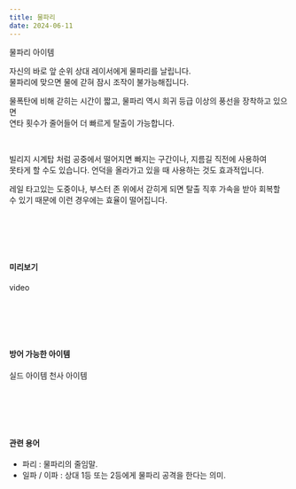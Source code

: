 ```yaml
---
title: 물파리
date: 2024-06-11
---
```


<Sprite className="item" backgroundPosition="-242px -245px">물파리 아이템</Sprite>

<Bq>자신의 바로 앞 순위 상대 레이서에게 물파리를 날립니다. <br/>
물파리에 맞으면 물에 갇혀 잠시 조작이 불가능해집니다.</Bq>

물폭탄에 비해 갇히는 시간이 짧고, 물파리 역시 희귀 등급 이상의 풍선을 장착하고 있으면 <br/>
연타 횟수가 줄어들어 더 빠르게 탈출이 가능합니다.

<br/>

빌리지 시계탑 처럼 공중에서 떨어지면 빠지는 구간이나, 지름길 직전에 사용하여 <br/>
못타게 할 수도 있습니다. 언덕을 올라가고 있을 때 사용하는 것도 효과적입니다.

<Division className="mdTip">
    <Paragraph className="mdTipText">레일 타고있는 도중이나, 부스터 존 위에서 갇히게 되면 탈출 직후 가속을 받아 회복할 수 있기 때문에 이런 경우에는 효율이 떨어집니다.</Paragraph>
</Division>

<br/><br/><br/><br/>

#### 미리보기

<Division className="mdRatio">video</Division>

<br/><br/><br/><br/>

#### 방어 가능한 아이템

<Division className="mdFlex mdCg">
    <Sprite className="item" backgroundPosition="-244px -165px">실드 아이템</Sprite>
    <Sprite className="item" backgroundPosition="-87px -13px">천사 아이템</Sprite>
</Division>

<br/><br/><br/><br/>

#### 관련 용어

- 파리 : 물파리의 줄임말.
- 일파 / 이파 : 상대 1등 또는 2등에게 물파리 공격을 한다는 의미.